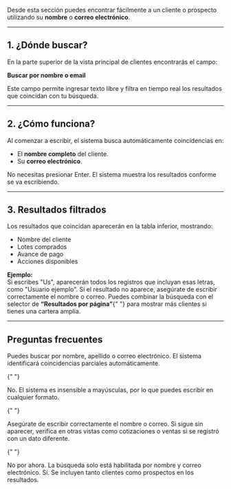 Desde esta sección puedes encontrar fácilmente a un cliente o prospecto utilizando su **nombre** o **correo electrónico**.

---

## 1. ¿Dónde buscar?

En la parte superior de la vista principal de clientes encontrarás el campo:

**Buscar por nombre o email**

Este campo permite ingresar texto libre y filtra en tiempo real los resultados que coincidan con tu búsqueda.

---

## 2. ¿Cómo funciona?

Al comenzar a escribir, el sistema busca automáticamente coincidencias en:

- El **nombre completo** del cliente.
- Su **correo electrónico**.

<Info>
  No necesitas presionar Enter. El sistema muestra los resultados conforme se va
  escribiendo.
</Info>

---

## 3. Resultados filtrados

Los resultados que coincidan aparecerán en la tabla inferior, mostrando:

- Nombre del cliente
- Lotes comprados
- Avance de pago
- Acciones disponibles

<Card>
  <b>Ejemplo:</b>
  <br />
  Si escribes "Us", aparecerán todos los registros que incluyan esas letras,
  como "Usuario ejemplo".
</Card>

<Check>
  Si el resultado no aparece, asegúrate de escribir correctamente el nombre o
  correo.
</Check>

<Check>
  Puedes combinar la búsqueda con el selector de <b>“Resultados por página”</b>{" "}
  para mostrar más clientes si tienes una cartera amplia.
</Check>

---

## Preguntas frecuentes

<AccordionGroup type="multiple">
  <Accordion title="¿Qué datos puedo usar para buscar?">
    Puedes buscar por nombre, apellido o correo electrónico. El sistema identificará coincidencias parciales automáticamente.
  </Accordion>

{" "}

<Accordion title="¿La búsqueda distingue entre mayúsculas y minúsculas?">
  No. El sistema es insensible a mayúsculas, por lo que puedes escribir en
  cualquier formato.
</Accordion>

{" "}

<Accordion title="¿Por qué no aparece un cliente que sí está registrado?">
  Asegúrate de escribir correctamente el nombre o correo. Si sigue sin aparecer,
  verifica en otras vistas como cotizaciones o ventas si se registró con un dato
  diferente.
</Accordion>

{" "}

<Accordion title="¿Puedo buscar por otros campos como teléfono?">
  No por ahora. La búsqueda solo está habilitada por nombre y correo
  electrónico.
</Accordion>

  <Accordion title="¿La búsqueda también aplica a prospectos?">
    Sí. Se incluyen tanto clientes como prospectos en los resultados.
  </Accordion>
</AccordionGroup>
